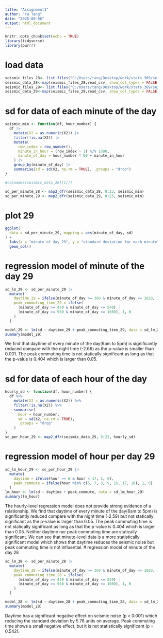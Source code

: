 ---
title: "Assignment1"
author: "Yu Tang"
date: "2025-08-06"
output: html_document
---

```{r setup, include=FALSE}
knitr::opts_chunk$set(echo = TRUE)
library(tidyverse)
library(purrr)
```

# load data
```{r}
seismic_files_28<- list.files("C:/Users/tang/Desktop/work/stats_369/seismic/28",pattern=".csv",full=TRUE)
seismic_data_28<-map(seismic_files_28,read_csv, show_col_types = FALSE, col_names = FALSE)
seismic_files_29<- list.files("C:/Users/tang/Desktop/work/stats_369/seismic/29",pattern=".csv",full=TRUE)
seismic_data_29<-map(seismic_files_29,read_csv, show_col_types = FALSE, col_names = FALSE)
```

# sd for data of each minute of the day
```{r}
seismic_min <- function(df, hour_number) {
  df |>
    mutate(X2 = as.numeric(X2)) |>
    filter(!is.na(X2)) |>
    mutate(
      row_index = row_number(),
      minute_in_hour = (row_index - 1) %/% 1080,
      minute_of_day = hour_number * 60 + minute_in_hour
    ) |>
    group_by(minute_of_day) |>
    summarise(sd = sd(X2, na.rm = TRUE), .groups = "drop")
}

#colnames(seismic_data_28[[1]])

sd_per_minute_28 <- map2_dfr(seismic_data_28, 0:23, seismic_min)
sd_per_minute_29 <- map2_dfr(seismic_data_29, 0:23, seismic_min)
```

# plot 29
```{r}
ggplot(
  data = sd_per_minute_29, mapping = aes(minute_of_day, sd)
) + 
  labs(x = "minute of day 29", y = "standard deviation for each minute", title = "plot of standard deviation of the height displacement for each minute of the day") +
  geom_col()

```


# regression model of minute of the day 29
```{r}
sd_lm_29 <- sd_per_minute_29 |>
  mutate(
    daytime_29 = ifelse(minute_of_day >= 360 & minute_of_day <= 1020, 1, 0),
    peak_commuting_time_29 = ifelse(
      (minute_of_day >= 420 & minute_of_day <= 540) |
      (minute_of_day >= 960 & minute_of_day <= 1080), 1, 0
    )
  )

model_29 <- lm(sd ~ daytime_29 + peak_commuting_time_29, data = sd_lm_29)
summary(model_29)
```
We find that daytime of every minute of the day(6am to 5pm) is significantly reduced compare with the night time (-2.66) as the p-value is smaller than 0.001. The peak commuting time is not statically significant as long as that the p-value is 0.404 which is larger than 0.05. 

# sd for data of each hour of the day
```{r}
hourly_sd <- function(df, hour_number) {
  df %>%
    mutate(X2 = as.numeric(X2)) %>%
    filter(!is.na(X2)) %>%
    summarise(
      hour = hour_number,
      sd = sd(X2, na.rm = TRUE),
      .groups = "drop"
    )
}
sd_per_hour_29 <- map2_dfr(seismic_data_29, 0:23, hourly_sd)
```

# regression model of hour per day 29
```{r}
sd_lm_hour_29 <- sd_per_hour_29 |>
  mutate(
    daytime = ifelse(hour >= 6 & hour < 17, 1, 0),
    peak_commute = ifelse(hour %in% c(6, 7, 8, 9, 16, 17, 18), 1, 0)
  )
lm_hour <- lm(sd ~ daytime + peak_commute, data = sd_lm_hour_29)
summary(lm_hour)
```
The hourly-level regression model does not provide strong evidence of a relationship. We find that daytime of every minute of the day(6am to 5pm) is significantly reduced compare with the night time (-2.59) but not statically significant as the p-value is larger than 0.05. The peak commuting time is not statically significant as long as that the p-value is 0.404 which is larger than 0.05. Neither daytime nor peak commuting time are statically significant. 
We can see that minute-level data is a more statistically significant model which shows that daytime reduces the seismic noise but peak commuting time is not influential. 
# regression model of minute of the day 28
```{r}
sd_lm_28 <- sd_per_minute_28 |>
  mutate(
    daytime_28 = ifelse(minute_of_day >= 360 & minute_of_day <= 1020, 1, 0),
    peak_commuting_time_28 = ifelse(
      (minute_of_day >= 420 & minute_of_day <= 540) |
      (minute_of_day >= 960 & minute_of_day <= 1080), 1, 0
    )
  )

model_28 <- lm(sd ~ daytime_28 + peak_commuting_time_28, data = sd_lm_28)
summary(model_28)
```

Daytime has a significant negative effect on seismic noise (p < 0.001) which reducing the standard deviation by 5.76 units on average. Peak commuting time shows a small negative effect, but it is not statistically significant (p = 0.542).